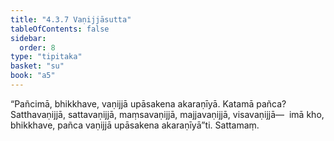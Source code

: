```yaml
---
title: "4.3.7 Vaṇijjāsutta"
tableOfContents: false
sidebar:
  order: 8
type: "tipitaka"
basket: "su"
book: "a5"
---
```



<DynamicBreadcrumb />

<Division number="177" book="a5" bookNo="16" page="183">

<Paragraph number="1028" book="a5">
“Pañcimā, bhikkhave, vaṇijjā upāsakena akaraṇīyā. Katamā pañca? Satthavaṇijjā, sattavaṇijjā, maṃsavaṇijjā, majjavaṇijjā, visavaṇijjā—  imā kho, bhikkhave, pañca vaṇijjā upāsakena akaraṇīyā”ti.

</Paragraph>
</Division>

<Paragraph number="1029" type="center" book="a5">
Sattamaṃ.
</Paragraph>